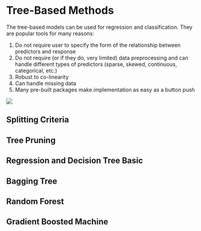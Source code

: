 # Tree-Based Methods

The tree-based models can be used for regression and classification. They are popular tools for many reasons: 

1. Do not require user to specify the form of the relationship between predictors and response
1. Do not require (or if they do, very limited) data preprocessing and can handle different types of predictors (sparse, skewed, continuous, categorical, etc.)
1. Robust to co-linearity
1. Can handle missing data
1. Many pre-built packages make implementation as easy as a button push

![](http://scientistcafe.com/book/Figure/treeEN.png)

## Splitting Criteria 

## Tree Pruning

## Regression and Decision Tree Basic

## Bagging Tree

## Random Forest

## Gradient Boosted Machine

